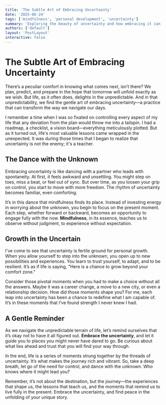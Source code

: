 ```yaml
---
title: 'The Subtle Art of Embracing Uncertainty'
date: '2025-06-24'
tags: ['mindfulness', 'personal development', 'uncertainty']
summary: 'Exploring the beauty of uncertainty and how embracing it can lead to personal growth and mindfulness.'
authors: ['default']
layout: 'PostLayout'
interactive: false
---
```


# The Subtle Art of Embracing Uncertainty

There’s a peculiar comfort in knowing what comes next, isn’t there? We plan, predict, and prepare in the hope that tomorrow will unfold exactly as we wish. But life, as it often does, delights in the unpredictable. And in that unpredictability, we find the gentle art of embracing uncertainty—a practice that can transform the way we navigate our days.

I remember a time when I was so fixated on controlling every aspect of my life that any deviation from the plan would throw me into a tailspin. I had a roadmap, a checklist, a vision board—everything meticulously plotted. But as it turned out, life's most valuable lessons came wrapped in the unexpected. It was during those times that I began to realize that uncertainty is not the enemy; it's a teacher.

## The Dance with the Unknown

Embracing uncertainty is like dancing with a partner who leads with spontaneity. At first, it feels awkward and unsettling. You might step on toes, miss a beat, or feel out of sync. But over time, as you loosen your grip on control, you start to move with more freedom. The rhythm of uncertainty becomes familiar, even comforting.

It’s in this dance that mindfulness finds its place. Instead of investing energy in worrying about the unknown, you begin to focus on the present moment. Each step, whether forward or backward, becomes an opportunity to engage fully with the now. **Mindfulness**, in its essence, teaches us to observe without judgment, to experience without expectation.

## Growth in the Uncertain

I've come to see that uncertainty is fertile ground for personal growth. When you allow yourself to step into the unknown, you open up to new possibilities and experiences. You learn to trust yourself, to adapt, and to be resilient. It’s as if life is saying, "Here is a chance to grow beyond your comfort zone."

Consider those pivotal moments when you had to make a choice without all the answers. Maybe it was a career change, a move to a new city, or even a relationship decision. How did those moments shape you? For me, each leap into uncertainty has been a chance to redefine what I am capable of. It’s in these moments that I’ve found strength I never knew I had.

## A Gentle Reminder

As we navigate the unpredictable terrain of life, let’s remind ourselves that it’s okay not to have it all figured out. **Embrace the uncertainty**, and let it guide you to places you might never have dared to go. Be curious about what lies ahead and trust that you will find your way through.

In the end, life is a series of moments strung together by the threads of uncertainty. It’s what makes the journey rich and vibrant. So, take a deep breath, let go of the need for control, and dance with the unknown. Who knows where it might lead you?

Remember, it’s not about the destination, but the journey—the experiences that shape us, the lessons that teach us, and the moments that remind us to live fully in the present. Embrace the uncertainty, and find peace in the unfolding of your unique story.